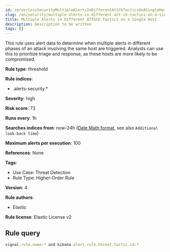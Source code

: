 ```yaml
---
id: serverlessSecurityMultipleAlertsInDifferentAttCkTacticsOnASingleHost
slug: /en/security/multiple-alerts-in-different-att-ck-tactics-on-a-single-host
title: Multiple Alerts in Different ATT&CK Tactics on a Single Host
description: Description to be written
tags: []
---
```


<div id="multiple-alerts-in-different-att-ck-tactics-on-a-single-host"></div>

This rule uses alert data to determine when multiple alerts in different phases of an attack involving the same host are triggered. Analysts can use this to prioritize triage and response, as these hosts are more likely to be compromised.

**Rule type**: threshold

**Rule indices**: 

* .alerts-security.*

**Severity**: high

**Risk score**: 73

**Runs every**: 1h

**Searches indices from**: now-24h ([Date Math format](((ref))/common-options.html#date-math), see also <DocLink id="serverlessSecurityRulesUiCreate" section="set-the-rules-schedule">`Additional look-back time`</DocLink>)

**Maximum alerts per execution**: 100

**References**: None

**Tags**: 

* Use Case: Threat Detection
* Rule Type: Higher-Order Rule

**Version**: 4

**Rule authors**: 

* Elastic

**Rule license**: Elastic License v2

## Rule query

```js
signal.rule.name:* and kibana.alert.rule.threat.tactic.id:*

```
